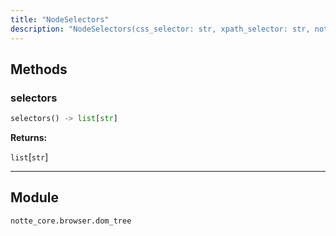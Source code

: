```yaml
---
title: "NodeSelectors"
description: "NodeSelectors(css_selector: str, xpath_selector: str, notte_selector: str, in_iframe: bool, in_shadow_root: bool, iframe_parent_css_selectors: list[str], playwright_selector: str | None = None)"
---
```




## Methods

### selectors

```python
selectors() -> list[str]
```

**Returns:**

`list`[`str`]

---



## Module

`notte_core.browser.dom_tree`
